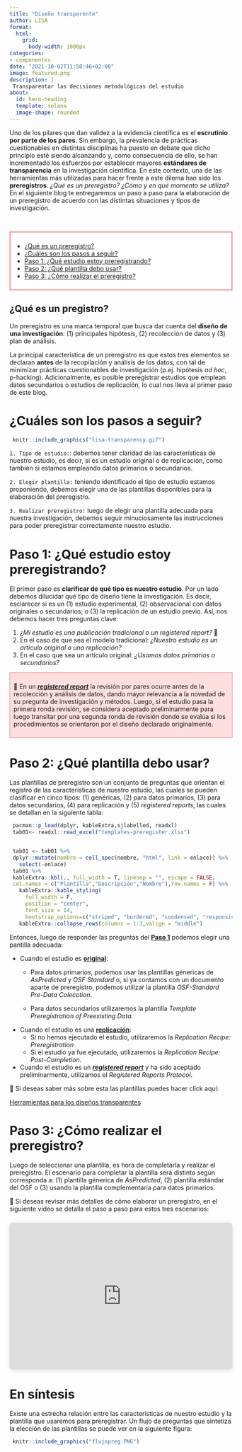 ```yaml
---
title: "Diseño transparente"
author: LISA
format:
  html:
    grid:
      body-width: 1080px
categories:
- componentes
date: "2021-10-02T11:50:46+02:00"
image: featured.png
description: |
 Transparentar las decisiones metodológicas del estudio
about:
  id: hero-heading
  template: solana
  image-shape: rounded
---
```

::: hero-heading
Uno de los pilares que dan validez a la evidencia científica es el **escrutinio por parte de los pares**. Sin embargo, la prevalencia de prácticas cuestionables en distintas disciplinas ha puesto en debate que dicho principio esté siendo alcanzando y, como consecuencia de ello, se han incrementado los esfuerzos por establecer mayores **estándares de transparencia** en la investigación científica. En este contexto, una de las herramientas más utilizadas para hacer frente a este dilema han sido los **preregistros**. _¿Qué es un preregistro?_ _¿Cómo y en qué momento se utiliza?_  En el siguiente blog te entregaremos un paso a paso para la elaboración de un preregistro de acuerdo con las distintas situaciones y tipos de investigación.
:::

<br>

<div style="background-color: #ffff ; padding: 8px; border: 2px solid #ec8686;">
- [¿Qué es un preregistro?](#def-prereg)
- [¿Cuáles son los pasos a seguir?](#pasos)
- [Paso 1: ¿Qué estudio estoy preregistrando?](#paso1)
- [Paso 2: ¿Qué plantilla debo usar?](#paso2)
- [Paso 3: ¿Cómo realizar el preregistro?](#paso3)
</div>


## ¿Qué es un pregistro? {#def-prereg}

Un preregistro es una marca temporal que busca dar cuenta del **diseño de una investigación**: (1) principales hipótesis, (2) recolección de datos y (3) plan de análisis.

La principal característica de un preregistro es que estos tres elementos se declaran **antes** de la recopilación y análisis de los datos, con tal de minimizar prácticas cuestionables de investigación (p.ej. hipótesis _ad hoc_, p-hacking). Adicionalmente, es posible preregistrar estudios que emplean datos secundarios o estudios de replicación, lo cual nos lleva al primer paso de este blog.

# ¿Cuáles son los pasos a seguir? {#pasos}

```r
 knitr::include_graphics("lisa-transparency.gif")
```

`1. Tipo de estudio:`: debemos tener claridad de las características de nuestro estudio, es decir, si es un estudio original o de replicación, como también si estamos empleando datos primarios o secundarios.

`2. Elegir plantilla:` teniendo identificado el tipo de estudio estamos proponiendo, debemos elegir una de las plantillas disponibles para la elaboración del preregistro.

`3. Realizar preregistro:` luego de elegir una plantilla adecuada para nuestra investigación, debemos seguir minuciosamente las instrucciones para poder preregistrar correctamente nuestro estudio.

# Paso 1: ¿Qué estudio estoy preregistrando? {#paso1}

El primer paso es **clarificar de qué tipo es nuestro estudio**. Por un lado debemos dilucidar qué tipo de diseño tiene la investigación. Es decir, esclarecer si es un (1) estudio experimental, (2) observacional con datos originales o secundarios; o  (3) la replicación de un estudio previo. Así, nos debemos hacer tres preguntas clave:

1. _¿Mi estudio es una publicación tradicional o un registered report?_ 🔎
2. En el caso de que sea el modelo tradicional: _¿Nuestro estudio es un artículo original o una replicación?_
3. En el caso que sea un artículo original: _¿Usamos datos primarios o secundarios?_


<div style="background-color: #ff6f6f36 ; padding: 8px; border: 1px solid #ec8686;">
🔎 En un  [**_registered report_**]() la revisión por pares ocurre antes de la recolección y análisis de datos, dando mayor relevancia a la novedad de su pregunta de investigación y métodos. Luego, si el estudio pasa la primera ronda revisión, se considera aceptado preliminarmente para luego transitar por una segunda ronda de revisión donde se evalúa si los procedimientos se orientaron por el diseño declarado originalmente.
</div>

<!-- **¿Qué son los estudios de replicación?**
Son estudios que buscan **replicar** los hallazgos de una investigación usando **datos distintos** al estudio original. Su objetivo es conocer si los hallazgos obtenidos originalmente aplican a otros sujetos y otras circunstancias.
La respuesta a estas preguntas estará estrechamente relacionada a las plantillas de pre-registro que usemos, lo que lleva al siguiente paso. -->

# Paso 2: ¿Qué plantilla debo usar?

Las plantillas de preregistro son un conjunto de preguntas que orientan el registro de las características de nuestro estudio, las cuales se pueden clasificar en cinco tipos: (1) genéricas, (2) para datos primarios, (3) para datos secundarios, (4) para replicación y (5) _registered reports_, las cuales se detallan en la siguiente tabla:

```r
 pacman::p_load(dplyr, kableExtra,sjlabelled, readxl)
 tab01<- readxl::read_excel("templates-preregister.xlsx")


 tab01 <- tab01 %>%
 dplyr::mutate(nombre = cell_spec(nombre, "html", link = enlace)) %>%
   select(-enlace)
 tab01 %>%
 kableExtra::kbl(., full_width = T, linesep = "", escape = FALSE,
 col.names = c("Plantilla","Descripción","Nombre"),row.names = F) %>%
   kableExtra::kable_styling(
     full_width = F,
     position = "center",
     font_size = 14,
     bootstrap_options=c("striped", "bordered", "condensed", "responsive")) %>%
   kableExtra::collapse_rows(columns = 1:3,valign = "middle")
```
Entonces, luego de responder las preguntas del **[Paso 1](#paso1)** podemos elegir una pantilla adecuada:

* Cuando el estudio es **[original]()**:
  - Para datos primarios, podemos usar las plantillas génericas de _AsPredicted_ y _OSF Standard_ o, si ya contamos con un documento aparte de preregistro, podemos utilizar la plantilla _OSF-Standard Pre-Data Colecction_.

  - Para datos secundarios utilizaremos la plantilla  _Template Preregistration of Preexisting Data_.

* Cuando el estudio es una **[replicación]()**:
  - Si no hemos ejecutado el estudio, utilizaremos la _Replication Recipe: Preregistration_
  - Si el estudio ya fue ejecutado, utilizaremos la _Replication Recipe: Post-Completion_.

* Cuando el estudio es un **[_registered report_]()** y ha sido aceptado preliminarmente, utilizamos el _Registered Reports Protocol_.

🔴  Si deseas saber más sobre esta las plantillas puedes hacer click aquí:

<a class = "btn btn-template-primary" href="https://lisa-coes.github.io/lisa-book/herramientas-para-los-dise%C3%B1os-transparentes.html" target="_blank">Herramientas para los diseños transparentes</a>

# Paso 3: ¿Cómo realizar el preregistro?

Luego de seleccionar una plantilla, es hora de completarla y realizar el preregistro. El escenario para completar la plantilla será distinto según corresponda a: (1) plantilla génerica de _AsPredicted_, (2) plantilla estándar del OSF o (3) usando la plantilla complementaria para datos primarios.

🔴 Si deseas revisar más detalles de cómo elaborar un preregistro, en el siguiente video se detalla el paso a paso para estos tres escenarios:

<div style="position: relative; width: 100%; height: 0; padding-top: 56.2500%;
 padding-bottom: 48px; box-shadow: 0 2px 8px 0 rgba(63,69,81,0.16); margin-top: 1.6em; margin-bottom: 0.9em; overflow: hidden;
 border-radius: 8px; will-change: transform;">
  <iframe loading="lazy" style="position: absolute; width: 100%; height: 100%; top: 0; left: 0; border: none; padding: 0;margin: 0;"
    src="https:&#x2F;&#x2F;www.canva.com&#x2F;design&#x2F;DAEqfJU0Al4&#x2F;watch?embed">
  </iframe>
</div>
<a href="https:&#x2F;&#x2F;www.canva.com&#x2F;design&#x2F;DAEqfJU0Al4&#x2F;watch?utm_content=DAEqfJU0Al4&amp;utm_campaign=designshare&amp;utm_medium=embeds&amp;utm_source=link" target="_blank" rel="noopener"> </a>

# En síntesis

Existe una estrecha relación entre las características de nuestro estudio y la plantilla que usaremos para preregistrar. Un flujo de preguntas que sintetiza la elección de las plantillas se puede ver en la siguiente figura:

```r
 knitr::include_graphics("flujopreg.PNG")
```

<!-- link diagrama editable:  https://app.diagrams.net/#G1zuZuJjKFumyI-HqlbXxdU7I8ImnYBCOq-->

